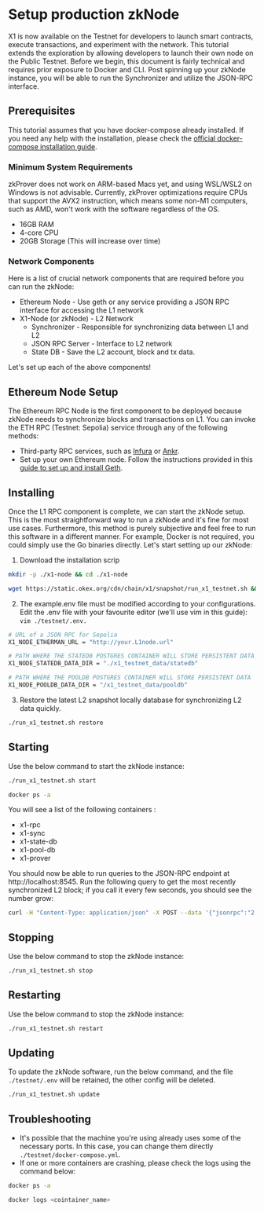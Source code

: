 # Setup production zkNode
X1 is now available on the Testnet for developers to launch smart contracts, execute transactions, and experiment with the network. This tutorial extends the exploration by allowing developers to launch their own node on the Public Testnet.
Before we begin, this document is fairly technical and requires prior exposure to Docker and CLI. Post spinning up your zkNode instance, you will be able to run the Synchronizer and utilize the JSON-RPC interface.

## Prerequisites
This tutorial assumes that you have docker-compose already installed. If you need any help with the installation, please check the [official docker-compose installation guide](https://docs.docker.com/compose/install/).

### Minimum System Requirements
<Tip title="CAUTION">zkProver does not work on ARM-based Macs yet, and using WSL/WSL2 on Windows is not advisable. Currently, zkProver optimizations require CPUs that support the AVX2 instruction, which means some non-M1 computers, such as AMD, won't work with the software regardless of the OS.</Tip> 
 
- 16GB RAM
- 4-core CPU
- 20GB Storage (This will increase over time) 

### Network Components
Here is a list of crucial network components that are required before you can run the zkNode:
- Ethereum Node - Use geth or any service providing a JSON RPC interface for accessing the L1 network
- X1-Node (or zkNode)  - L2 Network
  - Synchronizer - Responsible for synchronizing data between L1 and L2
  - JSON RPC Server - Interface to L2 network 
  - State DB - Save the L2 account, block and tx data.

Let's set up each of the above components!

## Ethereum Node Setup
The Ethereum RPC Node is the first component to be deployed because zkNode needs to synchronize blocks and transactions on L1. You can invoke the ETH RPC (Testnet: Sepolia) service through any of the following methods:
- Third-party RPC services, such as [Infura](https://www.infura.io/) or [Ankr](https://www.ankr.com/).
- Set up your own Ethereum node. Follow the instructions provided in this [guide to set up and install Geth](https://geth.ethereum.org/docs/getting-started/installing-geth).

## Installing
Once the L1 RPC component is complete, we can start the zkNode setup. This is the most straightforward way to run a zkNode and it's fine for most use cases. 
Furthermore, this method is purely subjective and feel free to run this software in a different manner. For example, Docker is not required, you could simply use the Go binaries directly.
Let's start setting up our zkNode:

1. Download the installation scrip
``` bash
mkdir -p ./x1-node && cd ./x1-node

wget https://static.okex.org/cdn/chain/x1/snapshot/run_x1_testnet.sh && chmod +x run_x1_testnet.sh && ./run_x1_testnet.sh init && cp ./testnet/example.env ./testnet/.env
```
2. The example.env file must be modified according to your configurations. Edit the .env file with your favourite editor (we'll use vim in this guide): ```vim ./testnet/.env.```
``` bash
# URL of a JSON RPC for Sepolia
X1_NODE_ETHERMAN_URL = "http://your.L1node.url"

# PATH WHERE THE STATEDB POSTGRES CONTAINER WILL STORE PERSISTENT DATA
X1_NODE_STATEDB_DATA_DIR = "./x1_testnet_data/statedb"

# PATH WHERE THE POOLDB POSTGRES CONTAINER WILL STORE PERSISTENT DATA
X1_NODE_POOLDB_DATA_DIR = "/x1_testnet_data/pooldb"
```
3. Restore the latest L2 snapshot  locally database for synchronizing  L2 data quickly.
``` bash
./run_x1_testnet.sh restore 
```

## Starting
Use the below command to start the zkNode instance:
``` bash
./run_x1_testnet.sh start

docker ps -a
```

You will see a list of the following containers :
  - x1-rpc
  - x1-sync
  - x1-state-db
  - x1-pool-db
  - x1-prover

You should now be able to run queries to the JSON-RPC endpoint at http://localhost:8545.
Run the following query to get the most recently synchronized L2 block; if you call it every few seconds, you should see the number grow:
``` bash
curl -H "Content-Type: application/json" -X POST --data '{"jsonrpc":"2.0","method":"eth_blockNumber","params":[],"id":83}' http://localhost:8545
```

## Stopping
Use the below command to stop the zkNode instance:
``` bash
./run_x1_testnet.sh stop
```

## Restarting
Use the below command to stop the zkNode instance:
``` bash
./run_x1_testnet.sh restart
```
## Updating
To update the zkNode software, run the below command, and the file ```./testnet/.env``` will be retained, the other config will be deleted.
``` bash
./run_x1_testnet.sh update
```

## Troubleshooting
- It's possible that the machine you're using already uses some of the necessary ports. In this case, you can change them directly ```./testnet/docker-compose.yml```.
- If one or more containers are crashing, please check the logs using the command below:
``` bash
docker ps -a

docker logs <cointainer_name>
```